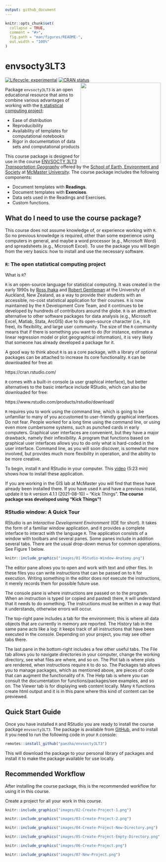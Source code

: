 ```yaml
---
output: github_document
---
```


<!-- README.md is generated from README.Rmd. Please edit that file -->

```r
knitr::opts_chunk$set(
  collapse = TRUE,
  comment = "#>",
  fig.path = "man/figures/README-",
  out.width = "100%"
)
```

# envsocty3LT3

<!-- badges: start -->
[![Lifecycle: experimental](https://img.shields.io/badge/lifecycle-experimental-orange.svg)](https://lifecycle.r-lib.org/articles/stages.html#experimental)
[![CRAN status](https://www.r-pkg.org/badges/version/envsocty3LT3)](https://CRAN.R-project.org/package=envsocty3LT3)
<!-- Institutional logo: save in folder `images` -->
<img src="images/mcm-col_jpg.jpg" align="right" width=260 />
<!-- badges: end -->

Package `envsocty3LT3` is an open educational resource that aims to combine various advantages of working with the [`R` statistical computing project](https://www.r-project.org/):

- Ease of distribution
- Reproducibility
- Availability of templates for computational notebooks
- Rigor in documentation of data sets and computational products

This course package is designed for use in the course [ENVSOCTY 3LT3 _Transportation Geography_](https://academiccalendars.romcmaster.ca/preview_course_nopop.php?catoid=41&coid=221967) offered by the [School of Earth, Environment and Society](https://www.science.mcmaster.ca/ees/) at [McMaster University](https://www.mcmaster.ca/). The course package includes the following components:

- Document templates with **Readings**. 
- Document templates with **Exercises**.
- Data sets used in the Readings and Exercises.
- Custom functions.

## What do I need to use the course package?

This course does not assume knowledge of, or experience working with `R`. So no previous knowledge is required, other than some experience using computers in general, and maybe a word processor (e.g., Microsoft Word) and spreadsheets (e.g., Microsoft Excel). To use the package you will begin from the very basics: how to install and use the necessary software.

###	`R`: The open statistical computing project

What is `R`?

`R` is an open-source language for statistical computing. It was created in the early 1990s by [Ross Ihaka](https://en.wikipedia.org/wiki/Ross_Ihaka) and [Robert Gentleman](https://en.wikipedia.org/wiki/Robert_Gentleman_(statistician)) at the University of Auckland, New Zealand, as a way to provide their students with an accessible, no-cost statistical application for their courses. `R` is now maintained by the `R` Development Core Team, and it continues to be developed by hundreds of contributors around the globe. `R` is an attractive alternative to other software packages for data analysis (e.g., Microsoft Excel, Matlab, Stata, ArcGIS) due to its open-source character (i.e., it is free), its flexibility, and large user community. The size of the `R` community means that if there is something you want to do (for instance, estimate a linear regression model or plot geographical information), it is very likely that someone has already developed a package for it.

A good way to think about `R` is as a core package, with a library of optional packages can be attached to increase its core functionality. `R` can be downloaded for free at:

https://cran.rstudio.com/

`R` comes with a built-in console (a user graphical interface), but better alternatives to the basic interface include RStudio, which can also be downloaded for free:

https://www.rstudio.com/products/rstudio/download/

`R` requires you to work using the command line, which is going to be unfamiliar to many of you accustomed to user-friendly graphical interfaces. Do not fear. People worked for a long time using the command line, or using even more cumbersome systems, such as punched cards in early computers. Graphical user interfaces are convenient, but they have a major drawback, namely their inflexibility. A program that functions based on graphical user interfaces allows you to do only what is hard-coded in the user interface. Command line, as you will soon discover, is somewhat more involved, but provides much more flexibility in operation, and the ability to be more creative.

To begin, install `R` and RStudio in your computer. This [video](https://www.youtube.com/watch?v=gZh91IdIMts) (5:23 min) shows how to install these application. 

If you are working in the GIS lab at McMaster you will find that these have already been installed there. If you have used `R` and have a previous instal, update it to `R` version 4.1.1 (2021-08-10) -- "Kick Things". **The course package was developed using “Kick Things”!**

### RStudio window: A Quick Tour

RStudio is an _Interactive Development Environment_ (IDE for short). It takes the form of a familiar window application, and it provides a complete interface to interact with the language `R`. The application consists of a window with toolbars and several panes. Some panes include in addition several tabs. There are the usual drop-down menus for common operations. See Figure 1 below.

```r
knitr::include_graphics("images/01-RStudio-Window-Anatomy.png")
```


<!-- ![Figure 1. RStudio IDE](images/01-RStudio-Window-Anatomy.png) -->

The editor pane allows you to open and work with text and other files. In these files you can write instructions that can be passed on to `R` for execution. Writing something in the editor does not execute the instructions, it merely records them for possible future use.

The console pane is where instructions are passed on to the program. When an instruction is typed (or copied and pasted) there, `R` will understand that it needs to do something. The instructions must be written in a way that `R` understands, otherwise errors will occur.

The top-right pane includes a tab for the environment; this is where all data objects that are currently in memory are reported. The History tab in the same pane acts like a log: it keeps track of all instructions that have been executed in the console. Depending on your project, you may see other tabs there.

The last pane in the bottom-right includes a few other useful tabs. The File tab allows you to navigate directories in your computer, change the working directory, see what files are where, and so on. The Plot tab is where plots are rendered, when instructions require `R` to do so. The Packages tab allows you to manage packages, which as mentioned above, are pieces of code that can augment the functionality of `R`. The Help tab is where you can consult the documentation for functions/packages/see examples, and so on. The Viewer tab is for displaying web content locally. Many `R` functions create html output and it is in this pane where this kind of content can be previewed.

## Quick Start Guide

Once you have installed `R` and RStudio you are ready to install the course package `envsocty3LT3`. The package is available from [GitHub](https://github.com/paezha/envsocty3LT3), and to install it you need to run the following code in your `R` console:

``` r
remotes::install_github("paezha/envsocty3LT3")
```

This will download the package to your personal library of packages and install it to make the package available for use locally.

## Recommended Workflow

After installing the course package, this is the recommended workflow for using it in this course.

Create a project for all your work in this course.

```r
knitr::include_graphics("images/02-Create-Project-1.png")
```

```r
knitr::include_graphics("images/03-Create-Project-2.png")
```

```r
knitr::include_graphics("images/04-Create-Project-New-Directory.png")
```

```r
knitr::include_graphics("images/05-Create-Project-Empty-Directory.png")
```

```r
knitr::include_graphics("images/06-Create-Project.png")
```

```r
knitr::include_graphics("images/07-New-Project.png")
```

